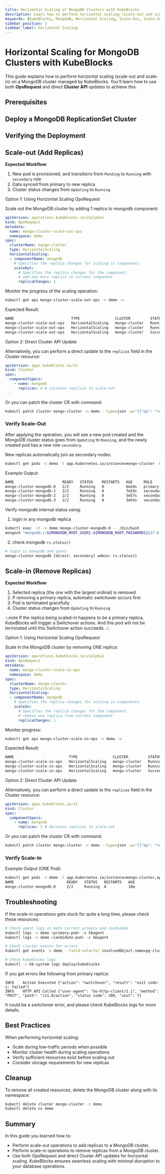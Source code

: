 ```yaml
---
title: Horizontal Scaling of MongoDB Clusters with KubeBlocks
description: Learn how to perform horizontal scaling (scale-out and scale-in) on a MongoDB cluster managed by KubeBlocks using OpsRequest and direct Cluster API updates.
keywords: [KubeBlocks, MongoDB, Horizontal Scaling, Scale-Out, Scale-In, Kubernetes]
sidebar_position: 3
sidebar_label: Horizontal Scaling
---
```





# Horizontal Scaling for MongoDB Clusters with KubeBlocks

This guide explains how to perform horizontal scaling (scale-out and scale-in) on a MongoDB cluster managed by KubeBlocks. You'll learn how to use both **OpsRequest** and direct **Cluster API** updates to achieve this.

## Prerequisites


<Prerequisites />

## Deploy a MongoDB ReplicationSet Cluster


<CreateCluster />

## Verifying the Deployment


<VerifyCluster />


## Scale-out (Add Replicas)

**Expected Workflow**:

1. New pod is provisioned, and transitions from `Pending` to `Running` with `secondary` role
2. Data synced from primary to new replica
3. Cluster status changes from `Updating` to `Running`

<Tabs>

  <TabItem value="opsRequest" label="OpsRequest API" default>

  Option 1: Using Horizontal Scaling OpsRequest

  Scale out the MongoDB cluster by adding 1 replica to mongodb component:

  ```yaml
  apiVersion: operations.kubeblocks.io/v1alpha1
  kind: OpsRequest
  metadata:
    name: mongo-cluster-scale-out-ops
    namespace: demo
  spec:
    clusterName: mongo-cluster
    type: HorizontalScaling
    horizontalScaling:
    - componentName: mongodb
      # Specifies the replica changes for scaling in components
      scaleOut:
        # Specifies the replica changes for the component.
        # add one more replica to current component
        replicaChanges: 1
  ```

  Monitor the progress of the scaling operation:

  ```bash
  kubectl get ops mongo-cluster-scale-out-ops -n demo -w
  ```

  Expected Result:
  ```bash
  NAME                          TYPE                CLUSTER         STATUS    PROGRESS   AGE
  mongo-cluster-scale-out-ops   HorizontalScaling   mongo-cluster   Running   0/1        9s
  mongo-cluster-scale-out-ops   HorizontalScaling   mongo-cluster   Running   1/1        20s
  mongo-cluster-scale-out-ops   HorizontalScaling   mongo-cluster   Succeed   1/1        20s
  ```
  </TabItem>

  <TabItem value="ClusterAPI" label="Cluster API">

  Option 2: Direct Cluster API Update

  Alternatively, you can perform a direct update to the `replicas` field in the Cluster resource:

  ```yaml
  apiVersion: apps.kubeblocks.io/v1
  kind: Cluster
  spec:
    componentSpecs:
      - name: mongodb
        replicas: 4 # increase replicas to scale-out
  ...
  ```

  Or you can patch the cluster CR with command:

  ```bash
  kubectl patch cluster mongo-cluster -n demo --type=json -p='[{"op": "replace", "path": "/spec/componentSpecs/0/replicas", "value": 4}]'
  ```
  </TabItem>
</Tabs>

### Verify Scale-Out

After applying the operation, you will see a new pod created and the MongoDB cluster status goes from `Updating` to `Running`, and the newly created pod has a new role `secondary`.

New replicas automatically join as secondary nodes.
```bash
kubectl get pods -n demo -l app.kubernetes.io/instance=mongo-cluster -L kubeblocks.io/role
```

Example Output:
```bash
NAME                      READY   STATUS    RESTARTS   AGE     ROLE
mongo-cluster-mongodb-0   2/2     Running   0          6m24s   primary
mongo-cluster-mongodb-1   2/2     Running   0          7m19s   secondary
mongo-cluster-mongodb-2   2/2     Running   0          5m57s   secondary
mongo-cluster-mongodb-3   2/2     Running   0          3m54s   secondary
```

Verify mongodb internal status using:

1. login in any mongodb replica
```bash
kubectl exec -it -n demo mongo-cluster-mongodb-0 -- /bin/bash
mongosh "mongodb://${MONGODB_ROOT_USER}:${MONGODB_ROOT_PASSWORD}@127.0.0.1:27017/admin"
```
2. check mongodb `rs.status()`
```bash
# login to mongodb and query
mongo-cluster-mongodb [direct: secondary] admin> rs.status()
```

## Scale-in (Remove Replicas)

**Expected Workflow**:

1. Selected replica (the one with the largest ordinal) is removed
2. If removing a primary replica, automatic switchover occurs first
3. Pod is terminated gracefully
4. Cluster status changes from `Updating` to `Running`

:::note
If the replica being scaled-in happens to be a primary replica, KubeBlocks will trigger a Switchover actions. And this pod will not be terminated until this Switchover action succeeds.
:::

<Tabs>

  <TabItem value="opsRequest" label="OpsRequest API" default>

  Option 1: Using Horizontal Scaling OpsRequest

  Scale in the MongoDB cluster by removing ONE replica:

  ```yaml
  apiVersion: operations.kubeblocks.io/v1alpha1
  kind: OpsRequest
  metadata:
    name: mongo-cluster-scale-in-ops
    namespace: demo
  spec:
    clusterName: mongo-cluster
    type: HorizontalScaling
    horizontalScaling:
    - componentName: mongodb
      # Specifies the replica changes for scaling in components
      scaleIn:
        # Specifies the replica changes for the component.
        # remove one replica from current component
        replicaChanges: 1
  ```

  Monitor progress:
  ```bash
  kubectl get ops mongo-cluster-scale-in-ops -n demo -w
  ```

  Expected Result:
  ```bash
  NAME                         TYPE                CLUSTER         STATUS    PROGRESS   AGE
  mongo-cluster-scale-in-ops   HorizontalScaling   mongo-cluster   Running   0/1        8s
  mongo-cluster-scale-in-ops   HorizontalScaling   mongo-cluster   Running   1/1        24s
  mongo-cluster-scale-in-ops   HorizontalScaling   mongo-cluster   Succeed   1/1        24s
  ```
  </TabItem>

  <TabItem value="ClusterAPI" label="Cluster API">

  Option 2: Direct Cluster API Update

  Alternatively, you can perform a direct update to the `replicas` field in the Cluster resource:

  ```yaml
  apiVersion: apps.kubeblocks.io/v1
  kind: Cluster
  spec:
    componentSpecs:
      - name: mongodb
        replicas: 1 # decrease replicas to scale-out
  ```

  Or you can patch the cluster CR with command:

  ```bash
  kubectl patch cluster mongo-cluster -n demo --type=json -p='[{"op": "replace", "path": "/spec/componentSpecs/0/replicas", "value": 1}]'
  ```
  </TabItem>

</Tabs>

### Verify Scale-In

Example Output (ONE Pod):
```bash
kubectl get pods -n demo -l app.kubernetes.io/instance=mongo-cluster,apps.kubeblocks.io/component-name=mongodb
NAME                        READY   STATUS   RESTARTS   AGE
mongo-cluster-mongodb-0     2/2     Running  0          18m
```

## Troubleshooting
If the scale-in operations gets stuck for quite a long time, please check these resources:

```bash
# Check agent logs on both current primary and candidate
kubectl logs -n demo <primary-pod> -c kbagent
kubectl logs -n demo <candidate-pod> -c kbagent

# Check cluster events for errors
kubectl get events -n demo --field-selector involvedObject.name=pg-cluster

# Check kubeblocks logs
kubectl -n kb-system logs deploy/kubeblocks
```

If you get errors like following from primary replica:
```text:
INFO	Action Executed	{"action": "switchover", "result": "exit code: 1: failed"}
INFO	HTTP API Called	{"user-agent": "Go-http-client/1.1", "method": "POST", "path": "/v1.0/action", "status code": 200, "cost": 7}
```

It could be a switchover error, and please check KubeBlocks logs for more details.

## Best Practices

When performing horizontal scaling:
- Scale during low-traffic periods when possible
- Monitor cluster health during scaling operations
- Verify sufficient resources exist before scaling out
- Consider storage requirements for new replicas

## Cleanup
To remove all created resources, delete the MongoDB cluster along with its namespace:
```bash
kubectl delete cluster mongo-cluster -n demo
kubectl delete ns demo
```

## Summary
In this guide you learned how to:
- Perform scale-out operations to add replicas to a MongoDB cluster.
- Perform scale-in operations to remove replicas from a MongoDB cluster.
- Use both OpsRequest and direct Cluster API updates for horizontal scaling.
KubeBlocks ensures seamless scaling with minimal disruption to your database operations.

